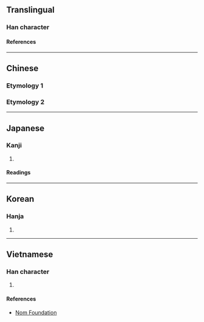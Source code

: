 {{character info}}
==Translingual==

===Han character===
{{Han char|rn=75|rad=木|as=05|sn=9|four=|canj=DLXH|ids=⿰木𠂔}}

====References====
{{Han ref|kx=0521.121|dkj=14582|hdz=21173.110|uh=67F9}}

----

==Chinese==

===Etymology 1===
{{zh-see|柿|v}}

===Etymology 2===
{{zh-see|杮|v}}

----

==Japanese==

===Kanji===
{{ja-kanji|grade=|rs=木05}}

# {{rfdef|ja|sort=木05}}

====Readings====
{{ja-readings
|on=し
|kun=かき
}}

----

==Korean==

===Hanja===
{{ko-hanja|시}}

# {{rfdef|ko|sort=木05}}

----

==Vietnamese==

===Han character===
{{vi-readings|rs=木05|reading=thị}}

# {{rfdef|vi|sort=木05}}

====References====
* [http://nomfoundation.org/common/nom_details.php?codepoint=67f9 Nom Foundation]